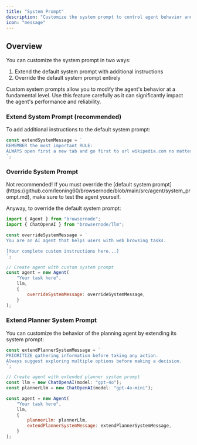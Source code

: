 ```yaml
---
title: "System Prompt"
description: "Customize the system prompt to control agent behavior and capabilities"
icon: "message"
---
```


## Overview

You can customize the system prompt in two ways:

1. Extend the default system prompt with additional instructions
2. Override the default system prompt entirely

<Note>
  Custom system prompts allow you to modify the agent's behavior at a
  fundamental level. Use this feature carefully as it can significantly impact
  the agent's performance and reliability.
</Note>

### Extend System Prompt (recommended)

To add additional instructions to the default system prompt:

```js
const extendSystemMessage = `
REMEMBER the most important RULE:
ALWAYS open first a new tab and go first to url wikipedia.com no matter the task!!!
`;
```

### Override System Prompt

<Warning>
  Not recommended! If you must override the [default system
  prompt](https://github.com/leoning60/browsernode/blob/main/src/agent/system_prompt.md),
  make sure to test the agent yourself.
</Warning>

Anyway, to override the default system prompt:

```js
import { Agent } from "browsernode";
import { ChatOpenAI } from "browsernode/llm";

const overrideSystemMessage = `
You are an AI agent that helps users with web browsing tasks.

[Your complete custom instructions here...]
`;

// Create agent with custom system prompt
const agent = new Agent(
    "Your task here",
    llm,
    {
        overrideSystemMessage: overrideSystemMessage,
    }
);

```
### Extend Planner System Prompt

You can customize the behavior of the planning agent by extending its system prompt:

```js
const extendPlannerSystemMessage = `
PRIORITIZE gathering information before taking any action.
Always suggest exploring multiple options before making a decision.
`;

// Create agent with extended planner system prompt
const llm = new ChatOpenAI(model: "gpt-4o");
const plannerLlm = new ChatOpenAI(model: "gpt-4o-mini");

const agent = new Agent(
    "Your task here",
    llm,
    {
        plannerLlm: plannerLlm,
        extendPlannerSystemMessage: extendPlannerSystemMessage,
    }
);
```
